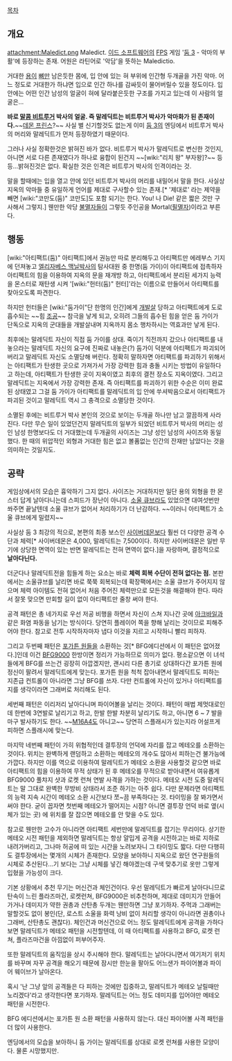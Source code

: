 [[목차]]
== 개요 ==
attachment:Maledict.png
Maledict. [[이드 소프트웨어]]의 [[FPS]] 게임 '[[둠 3]] - 악마의 부활'에 등장하는 존재. 어원은 라틴어로 '악담'을 뜻하는 Maledictio. 

거대한 [[용]]이 [[뼈]]만 남은듯한 몸에, 입 안에 있는 혀 부위에 인간형 두개골을 가진 악마. 어느 정도로 거대한가 하냐면 입으로 인간 하나를 감싸듯이 물어버릴수 있을 정도이다. 입 안에는 어떤 인간 남성의 얼굴이 혀에 달라붙은듯한 구조를 가지고 있는데 이 사람의 얼굴은... 

'''바로 [[말콤 비트루거]] 박사의 얼굴. 즉 말레딕트는 비트루거 박사가 악마화가 된 존재이다.'''~~[[데몬 프린스]]?~~ 사실 별 신기할것도 없는게 이미 [[둠 3]]의 엔딩에서 비트루거 박사의 머리와 말레딕트가 먼저 등장하였기 때문이다. 

그러나 사실 정확한것은 밝혀진 바가 없다. 비트루거 박사가 말레딕트로 변신한 것인지, 아니면 서로 다른 존재였다가 하나로 융합이 된건지 ~~[wiki:"리치 왕" 부자왕]?~~ 등등...밝혀진것은 없다. 확실한 것은 인격은 비트루거 박사의 인격이라는 것. 

말을 할때에는 입을 열고 안에 있던 비트루거 박사의 머리를 내밀어서 말을 한다. 사실상 지옥의 악마들 중 유일하게 언어를 제대로 구사할수 있는 존재.[* '제대로' 라는 제약을 빼면 [wiki:"코만도(둠)" 코만도]도 포함 되기는 한다. You! 나 Die! 같은 짧은 것만 구사해서 그렇지.] 웬만한 악당 [[불멸자]]들이 그렇듯 주인공을 Mortal([[필멸자]])이라고 부른다. 

== 행동 ==
[wiki:"아티팩트(둠)" 아티팩트]에서 권능만 따로 분리해두고 아티팩트만 에레부스 기지에 던져놓고 [[엘리자베스 맥닐]]박사의 탐사대원 중 한명(둠 가이)이 아티팩트에 접촉하자 아티팩트의 힘을 이용하여 지옥의 문을 재개방 하고, 아티팩트에서 분리된 세가지 능력을 몬스터로 재탄생 시켜 '[wiki:"헌터(둠)" 헌터]'라는 이름으로 만들어서 아티팩트를 찾아오도록 파견한다. 

하지만 헌터들은 [wiki:"둠가이"단 한명의 인간]에게 [[개발살]] 당하고 아티팩트에게 도로 흡수되는 ~~힘 [[조공]]~~ 참극을 낳게 되고, 오히려 그들의 흡수된 힘을 얻은 둠 가이가 단독으로 지옥의 군대들을 개발살내며 지옥까지 몸소 행차하시는 역효과만 낳게 된다. 

최후에는 말레딕트 자신이 직접 둠 가이를 상대. 죽이기 직전까지 갔으나 아티팩트를 내놓으라는 말레딕트 자신의 요구에 진짜로 내놓은(?) 둠가이 덕분에 아티팩트가 파괴되어 버리고 말레딕트 자신도 소멸당해 버린다. 정확히 말하자면 아티팩트를 파괴하기 위해서는 아티팩트가 탄생한 곳으로 가져가서 가장 강력한 힘과 충돌 시키는 방법이 유일하다고 하는데, 아티팩트가 탄생한 곳이 지옥이였고 최후의 결전 장소도 지옥이였다. 그리고 말레딕트는 지옥에서 가장 강력한 존재. 즉 아티팩트를 파괴하기 위한 수순은 이미 완료된 상태였고 그걸 둠 가이가 아티팩트를 말레딕트의 입 안에 쑤셔박음으로서 아티팩트가 파괴된 것이고 말레딕트 역시 그 충격으로 소멸당한 것이다. 

소멸된 후에는 비트루거 박사 본인의 것으로 보이는 두개골 하나만 남고 깔끔하게 사라진다. 다만 무슨 일이 있었던건지 말레딕트의 일부가 되었던 비트루거 박사의 머리는 성인 남성 한명보다도 더 거대했는데 두개골의 사이즈는 그냥 성인 남성의 사이즈와 동일했다. 한 때의 위압적인 외형과 거대한 힘은 없고 볼품없는 인간의 잔재만 남았다는 것을 의미하는 것일지도. 

== 공략 ==
게임상에서의 모습은 흉악하기 그지 없다. 사이즈는 거대하지만 일단 용의 외형을 한 몬스터 답게 날아다니는데 스피드가 장난이 아니다. [[소울 큐브]]라도 있었으면 대여섯번만 쏴주면 끝날텐데 소울 큐브가 없어서 처리하기가 더 난감하다. ~~이러니 아티팩트가 소울 큐브에게 밀렸지~~

사실상 둠 3 최강의 적으로, 본편의 최종 보스인 [[사이버데몬]]보다 훨씬 더 다양한 공격 수단과 체력[* 사이버데몬은 4,000, 말레딕트는 7,500이다. 하지만 사이버데몬은 일반 무기에 상당한 면역이 있는 반면 말레딕트는 전혀 면역이 없다.]을 자랑하며, 결정적으로 '''날아다닌다.'''

더군다나 말레딕트전을 힘들게 하는 요소는 바로 '''체력 회복 수단이 전혀 없다는 점.''' 본판에서는 소울큐브를 날리면 바로 쭉쭉 회복되는데 확장팩에서는 소울 큐브가 주어지지 않으며 체력 아이템도 전혀 없어서 처음 주어진 체력만으로 모든것을 해결해야 한다. 따라서 잘못 맞으면 만회할 길이 없이 아티팩트만 줄창 써야 한다.

공격 패턴은 총 네가지로 우선 저공 비행을 하면서 자신이 스쳐 지나간 곳에 [[아크바일]]과 같은 화염 파동을 남기는 방식이다. 당연히 플레이어 쪽을 향해 날리는 것이므로 피해주어야 한다. 참고로 전투 시작하자마자 냅다 이것을 지르고 시작하니 빨리 피하자.

그리고 두번째 패턴은 [[포가튼 원]]들을 소환하는 것[* BFG에디션에서 이 패턴은 없어졌다.]인데 이건 [[BFG9000]] 한방이면 정리가 가능하므로 의미가 없다. 평소같으면 이 녀석들에게 BFG를 쓰는건 굉장히 아깝겠지만, 괜시리 다른 총기로 상대하다간 포가튼 원에 정신이 팔려서 말레딕트에게 맞는다. 포가튼 원을 척척 잡아내면서 말레딕트도 피하는 지존급 컨트롤이 아니라면 그냥 BFG를 쓰자. 다만 컨트롤에 자신이 있거나 아티팩트를 지를 생각이라면 그래버로 처리해도 된다.

세번째 패턴은 이리저리 날아다니며 파이어볼을 날리는 것이다. 패턴이 매법 제멋대로인데 한번에 3연발로 날리기고 하고, 한발 한발 차분히 날리기도 하고, 아니면 6 ~ 7 발을 마구 발사하기도 한다. ~~[[M16A4]]도 아니고~~ 당연히 스플래시가 있는지라 어설프게 피하면 스플래시에 맞는다.

마지막 네번째 패턴이 가히 위협적인데 결투장의 언덕에 자리를 잡고 메테오를 소환하는 것이다. 위치는 완벽하게 랜덤하고 소환하는 메테오의 개수도 많아서 피하는건 불가능에 가깝다. 하지만 이를 역으로 이용하여 말레딕트가 메테오 소환을 사용할것 같으면 바로 아티팩트의 힘을 이용하여 무적 상태가 된 후 메테오를 무적으로 받아내면서 여유롭게 BFG9000 풀챠지 샷과 로켓 런쳐 연발 사격을 가하는 것이다. 메테오 시전 도중 말레딕트는 말 그대로 완벽한 무방비 상태라서 조준 하기는 아주 쉽다. 다만 문제라면 아티팩트의 능력 지속 시간이 메테오 소환 시간보다 쪼~끔 부족하다는 것. 타이밍을 잘 봐가면서 써야 한다. 굳이 꼽자면 첫번째 메테오가 떨어지는 시점? 아니면 결투장 언덕 바로 옆(시체가 있는 곳) 에 위치를 잘 잡으면 메테오를 안 맞을 수도 있다.

참고로 웬만한 고수가 아니라면 아티팩트 세번만에 말레딕트를 잡기는 무리이다. 상기한 메테오 시전 패턴을 제외하면 말레딕트는 항상 얄밉게 공격을 시전하고는 바로 지하로 내려가버리고, 그나마 허공에 떠 있는 시간을 노려보자니 그 타이밍도 짧다. 다만 다행히도 결투장에서는 몇개의 시체가 존재한다. 모양을 보아하니 지옥으로 왔던 연구원들의 시체로 추산된다...기 보다는 그냥 시체를 넣긴 해야겠는데 구색 맞추기로 옷만 그렇게 입혔을 가능성이 크다.

기본 상황에서 추천 무기는 머신건과 체인건이다. 우선 말레딕트가 빠르게 날아다니므로 탄속이 느린 플라즈마건, 로켓런쳐, BFG9000은 비추천하며, 제대로 데미지가 안들어가거나 데미지가 약한 권총과 산탄총 두개는 웬만하면 그냥 포기하자. 주먹과 그래버는 말할것도 없이 봉인(단, 로스트 소울을 화력 낭비 없이 처리할 생각이 아니라면 권총이나 그래버, 산탄총도 괜찮다). 체인건과 머신건으로 어느 정도 말레딕트에게 공격을 가하다보면 말레딕트가 메테오 패턴을 시전할텐데, 이 때 아티팩트를 사용하고 BFG, 로켓 런쳐, 플라즈마건을 아낌없이 퍼부어주자.

또한 말레딕트의 움직임을 상시 주시해야 한다. 말레딕트는 날아다니면서 여기저기 위치를 바꾸며 자꾸 공격을 해오기 때문에 잠시만 한눈을 팔아도 어느샌가 파이어볼과 파이어 웨이브가 날아온다.

혹시 '난 그냥 앞의 공격들은 다 피하는 것에만 집중하고, 말레딕트가 메테오 날릴때만 노리겠다'라고 생각한다면 포기하자. 말레딕트는 어느 정도 데미지를 입어야만 메테오 패턴을 시전한다.

BFG 에디션에서는 포가튼 원 소환 패턴을 사용하지 않는다. 대신 파이어볼 사격 패턴을 더 많이 사용한다.

엔딩에서의 모습을 보아하니 둠 가이는 말레딕트를 상대로 로켓 런쳐를 사용한 모양이다. 물론 시망했지만.
